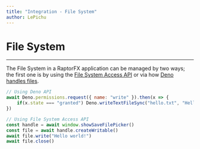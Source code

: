 ```yaml
---
title: "Integration - File System"
author: LePichu
---
```



<Embed
	title="RaptorFX | Integration - File System!"
	description="Welcome to the documentation for RaptorFX!"
/>

# File System
---
The File System in a RaptorFX application can be managed by two ways; the first one is by using the [File System Access API](https://wicg.github.io/file-system-access/) or via how [Deno handles files](https://deno.land/manual@v1.12.2/examples/read_write_files).

```js
// Using Deno API
await Deno.permissions.request({ name: "write" }).then(x => {
    if(x.state === "granted") Deno.writeTextFileSync("hello.txt", "Hello world!")
})

// Using File System Access API
const handle = await window.showSaveFilePicker()
const file = await handle.createWritable()
await file.write("Hello world!")
await file.close()
```